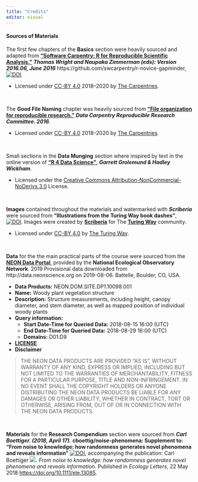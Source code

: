 ```yaml
---
title: "Credits"
editor: visual
---
```


#### Sources of Materials

The first few chapters of the **Basics** section were heavily sourced and adapted from [**"Software Carpentry: R for Reproducible Scientific Analysis."**](http://swcarpentry.github.io/r-novice-gapminder/) ***Thomas Wright and Naupaka Zimmerman (eds): Version 2016.06, June 2016*** https://github.com/swcarpentry/r-novice-gapminder, [![DOI](https://zenodo.org/badge/DOI/10.5281/zenodo.57520.svg)](https://doi.org/10.5281/zenodo.57520).

-   Licensed under [CC-BY 4.0](https://creativecommons.org/licenses/by/4.0/) 2018–2020 by [The Carpentries](https://carpentries.org/).

<br>

The **Good File Naming** chapter was heavily sourced from [**"File organization for reproducible research."**](https://datacarpentry.org/rr-organization1/) ***Data Carpentry Reproducible Research Committee. 2016***.

-   Licensed under [CC-BY 4.0](https://creativecommons.org/licenses/by/4.0/) 2018–2020 by [The Carpentries](https://carpentries.org/). [ ](https://datacarpentry.org/rr-organization1/)

<br>

Small sections in the **Data Munging** section where inspired by text in the online version of [**"R 4 Data Science"**](https://r4ds.had.co.nz/), ***Garrett Grolemund & Hadley Wickham***.

-   Licensed under the [Creative Commons Attribution-NonCommercial-NoDerivs 3.0](http://creativecommons.org/licenses/by-nc-nd/3.0/us/) License.

<br>

**Images** contained throughout the materials and watermarked with ***Scriberia*** were sourced from **"Illustrations from the Turing Way book dashes"**, [![DOI](https://zenodo.org/badge/DOI/10.5281/zenodo.3332808.svg)](https://doi.org/10.5281/zenodo.3332808). Images were created by [**Scriberia**](https://www.scriberia.co.uk/) for The [**Turing Way**](https://the-turing-way.netlify.app/introduction/introduction) community.

-   Licensed under [CC-BY 4.0](https://creativecommons.org/licenses/by/4.0/) by [The Turing Way](https://the-turing-way.netlify.app/introduction/introduction).

<br>

**Data** for the the main practical parts of the course were sourced from the [**NEON Data Portal**](https://data.neonscience.org/data-products/explore), provided by the **National Ecological Observatory Network**. 2019 Provisional data downloaded from http://data.neonscience.org on 2019-08-06. Battelle, Boulder, CO, USA.

-   **Data Products:** NEON.DOM.SITE.DP1.10098.001
-   **Name:** Woody plant vegetation structure
-   **Description:** Structure measurements, including height, canopy diameter, and stem diameter, as well as mapped position of individual woody plants
-   **Query information:**
    -   **Start Date-Time for Queried Data:** 2018-08-15 16:00 (UTC)
    -   **End Date-Time for Queried Data:** 2018-08-29 16:00 (UTC)
    -   **Domains:** D01:D9
-   [**LICENSE**](https://www.neonscience.org/data/about-data/data-policies)
-   **Disclaimer**

        
> THE NEON DATA PRODUCTS ARE PROVIDED "AS IS", WITHOUT WARRANTY OF ANY KIND, EXPRESS OR IMPLIED, INCLUDING BUT NOT LIMITED TO THE WARRANTIES OF MERCHANTABILITY, FITNESS FOR A PARTICULAR PURPOSE, TITLE AND NON-INFRINGEMENT. IN NO EVENT SHALL THE COPYRIGHT HOLDERS OR ANYONE DISTRIBUTING THE NEON DATA PRODUCTS BE LIABLE FOR ANY DAMAGES OR OTHER LIABILITY, WHETHER IN CONTRACT, TORT OR OTHERWISE, ARISING FROM, OUT OF OR IN CONNECTION WITH THE NEON DATA PRODUCTS.


<br>

**Materials** for the **Research Compendium** section were sourced from ***Carl Boettiger. (2018, April 17).*** **cboettig/noise-phenomena: Supplement to: "From noise to knowledge: how randomness generates novel phenomena and reveals information"** [![DOI](https://zenodo.org/badge/DOI/10.5281/zenodo.1219780.svg)](https://doi.org/10.5281/zenodo.1219780), accompanying the publication: Carl Boettiger [![](https://orcid.org/sites/default/files/images/orcid_16x16.png)](https://orcid.org/0000-0002-1642-628X). *From noise to knowledge: how randomness generates novel phenomena and reveals information*. Published in *Ecology Letters*, 22 May 2018 <https://doi.org/10.1111/ele.13085>.

